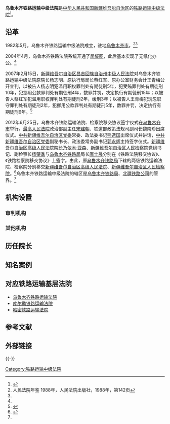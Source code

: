 {{Infobox PRCG
|机构名称=乌鲁木齐铁路运输中级法院
|标志1=National Emblem of the People's Republic of China.svg
|职位1=院长
|人员1=
|衔级1=木合塔尔.热依木
|上诉法院=[[新疆维吾尔自治区高级人民法院|新疆维吾尔自治区高级人民法院]]
|组织上级=[[新疆维吾尔自治区人民代表大会|新疆维吾尔自治区人民代表大会]]<br>[[新疆维吾尔自治区人民代表大会常务委员会|新疆维吾尔自治区人民代表大会常务委员会]]
|中共上级=[[中国共产党新疆维吾尔自治区委员会|中国共产党新疆维吾尔自治区委员会]]
|中共本级=中国共产党乌鲁木齐铁路运输中级法院党组
|机构类型=[[专门人民法院|专门人民法院]]
|行政级别=副地厅级
|授权法源=[[中华人民共和国宪法|中华人民共和国宪法]]
|组织法规=[[中华人民共和国人民法院组织法|中华人民共和国人民法院组织法]]
|地址1=[[新疆维吾尔自治区|新疆维吾尔自治区]][[乌鲁木齐市|乌鲁木齐市]][[头屯河区|头屯河区]]沙雅路中段
|官网=
|时期1=
|机构1=
|时期2=
|机构2=
|时期3=
|机构3=
}}

'''乌鲁木齐铁路运输中级法院'''是[[中华人民共和国|中华人民共和国]][[新疆维吾尔自治区|新疆维吾尔自治区]]的[[铁路运输法院|铁路运输中级法院]]<ref name=sx>{{Cite web |url=http://sxfy.chinacourt.org/public/detail.php?id=5200 |title=我所了解的乌鲁木齐铁路运输中级法院，陕西法院网，2009-03-07 |accessdate=2013-08-06 |archive-date=2016-03-04 |archive-url=https://web.archive.org/web/20160304121354/http://sxfy.chinacourt.org/public/detail.php?id=5200 |dead-url=no }}</ref>。

==沿革==
1982年5月，乌鲁木齐铁路运输中级法院成立，驻地[[乌鲁木齐市|乌鲁木齐市]]。<ref>人民法院年鉴 1988年，人民法院出版社，1988年，第142页</ref><ref name=sx/>

2004年4月，乌鲁木齐铁路法院系统开通了[[局域网|局域网]]，此后基本实现了无纸化办公。<ref name=sx/>

2007年2月15日，[[新疆维吾尔自治区昌吉回族自治州中级人民法院|新疆维吾尔自治区昌吉回族自治州中级人民法院]]对乌鲁木齐铁路运输中级法院原院长杨志明、原执行局局长蔡红军、原办公室财务会计王青梅公开宣判，以被告人杨志明犯滥用职权罪判处有期徒刑5年，犯受贿罪判处有期徒刑10年，犯挪用公款罪判处有期徒刑4年，数罪并罚，决定执行有期徒刑15年；以被告人蔡红军犯滥用职权罪判处有期徒刑2年，缓刑3年；以被告人王青梅犯玩忽职守罪判处有期徒刑2年，犯挪用公款罪判处有期徒刑5年，数罪并罚，决定执行有期徒刑6年。<ref>{{Cite web |url=http://xj.news.163.com/07/0328/15/3AMAUA2B0064009O.html |title=乌鲁木齐铁路运输中级人民法院原院长获刑15年，网易，2007-03-28 |accessdate=2013-08-06 |archive-date=2013-08-06 |archive-url=https://archive.is/20130806132218/http://xj.news.163.com/07/0328/15/3AMAUA2B0064009O.html |dead-url=no }}</ref>

2012年6月25日，乌鲁木齐铁路运输法院、检察院移交协议签字仪式在[[乌鲁木齐市|乌鲁木齐市]]举行。[[中华人民共和国最高人民法院|最高人民法院]]政治部副主任[[宋建朝|宋建朝]]、铁道部政策法规司副司长魏南珍出席仪式。[[中共新疆维吾尔自治区党委|中共新疆维吾尔自治区党委]]常委、政法委书记[[熊选国|熊选国]]出席仪式并讲话，[[中共新疆维吾尔自治区党委|中共新疆维吾尔自治区党委]]副秘书长、政法委常务副书记[[郭永辉|郭永辉]]主持签字仪式。[[新疆维吾尔自治区高级人民法院|新疆维吾尔自治区高级人民法院]]院长[[乃依木·亚森|乃依木·亚森]]、[[新疆维吾尔自治区人民检察院|新疆维吾尔自治区人民检察院]]党组书记、副检察长[[杨肇季|杨肇季]]与[[乌鲁木齐铁路局|乌鲁木齐铁路局]]局长[[唐士晟|唐士晟]]分别在《铁路法院移交协议》、《铁路检察院移交协议》上签字。由此，原[[乌鲁木齐铁路局|乌鲁木齐铁路局]]下辖的两级铁路运输法院、检察院分别移交[[新疆维吾尔自治区高级人民法院|新疆维吾尔自治区高级人民法院]]、[[新疆维吾尔自治区人民检察院|新疆维吾尔自治区人民检察院]]。<ref>{{Cite web |url=http://www.xjcourt.org/public/detail.php?id=3868 |title=乌鲁木齐铁路运输两级法院正式移交地方管理，新疆法院网，2012-06-26 |access-date=2013-08-06 |archive-date=2019-05-02 |archive-url=https://web.archive.org/web/20190502132621/http://www.xjcourt.org/public/detail.php?id=3868 |dead-url=no }}</ref>乌鲁木齐铁路运输中级法院的辖区是[[乌鲁木齐铁路局|乌鲁木齐铁路局]]、[[北疆铁路公司|北疆铁路公司]]的管界。<ref name=sx/>

==机构设置==
===审判机构===

===其他机构===

==历任院长==

==知名案例==

==对应铁路运输基层法院==
*[[乌鲁木齐铁路运输法院|乌鲁木齐铁路运输法院]]
*[[库尔勒铁路运输法院|库尔勒铁路运输法院]]
*[[哈密铁路运输法院|哈密铁路运输法院]]

==参考文献==
{{Reflist}}

==外部链接==

{{-}}
{{中华人民共和国法院|专}}

[[Category:铁路运输中级法院|Category:铁路运输中级法院]]